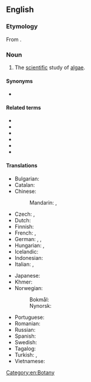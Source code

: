 ==English==
{{wikipedia}}

===Etymology===
From {{confix|en|phyco|logy}}.

===Noun===
{{en-noun|-}}

# The [[scientific]] study of [[algae]].

====Synonyms====
* {{l|en|algology}}

====Related terms====
* {{l|en|phyco-}}
* {{l|en|phycologic}}
* {{l|en|phycological}}
* {{l|en|phycologically}}
* {{l|en|phycologist}}
* {{l|en|phycophyte}}

====Translations====
{{trans-top|study of algae}}
* Bulgarian: {{t|bg|алгология|f}}
* Catalan: {{t|ca|ficologia|f}}
* Chinese:
*: Mandarin: {{t+|cmn|藻類學|sc=Hani}}, {{t+|cmn|藻类学|tr=zǎolèixué|sc=Hani}}
* Czech: {{t+|cs|fykologie|f}}, {{t+|cs|algologie|f}}
* Dutch: {{t|nl|fycologie|f}}
* Finnish: {{t|fi|levätiede}}
* French: {{t+|fr|phycologie|f}}, {{t+|fr|algologie|f}} {{qualifier|rather obsolete}}
* German: {{t+|de|Phykologie|f}}, {{t|de|Algenkunde|f}}, {{t+|de|Algologie|f}}
* Hungarian: {{t|hu|moszatkutatás}}, {{t|hu|algológia}}
* Icelandic: {{t|is|þörungafræði|f}}
* Indonesian: {{t+|id|fikologi}}
* Italian: {{t+|it|algologia|f}}, {{t|it|ficologia|f}}
{{trans-mid}}
* Japanese: {{t+|ja|藻類学|tr=souruigaku|sc=Jpan}}
* Khmer: {{t|km|វារីជាតិវិទ្យា|tr=vieriiciet|sc=Khmr}}
* Norwegian:
*: Bokmål: {{t|nb|fykologi|m}}
*: Nynorsk: {{t|nn|fykologi|m}}
* Portuguese: {{t+|pt|ficologia|f}}
* Romanian: {{t|ro|ficologie|f}}
* Russian: {{t+|ru|альгология||m}}
* Spanish: {{t+|es|ficología|f}}
* Swedish: {{t+|sv|fykologi|c}}
* Tagalog: {{t|tl|dalublumutan}}
* Turkish: {{t|tr|fikoloji}}, {{t|tr|algoloji}}
* Vietnamese: {{t|vi|thuộc tảo}}
{{trans-bottom}}

[[Category:en:Botany]]